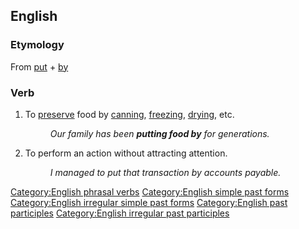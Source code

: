 ==English==

===Etymology===
From [[put]] + [[by]]

===Verb===
{{en-verb|inf=to [[put]] [[by]]|puts by|putting by|put by|put by}}

# To [[preserve]] food by [[can]]ning, [[freeze|freezing]], [[dry]]ing, etc.
#:''Our family has been '''putting food by''' for generations.''
# To perform an action without attracting attention.
#: ''I managed to put that transaction by accounts payable.''

[[Category:English phrasal verbs]]
[[Category:English simple past forms]]
[[Category:English irregular simple past forms]]
[[Category:English past participles]]
[[Category:English irregular past participles]]